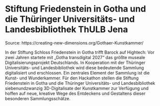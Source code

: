 # Stiftung Friedenstein in Gotha und die Thüringer Universitäts- und Landesbibliothek ThULB Jena

Source: https://creating-new-dimensions.org/Gothaer-Kunstkammer/


In der Stiftung Schloss Friedenstein in Gotha trifft Barock auf Hightech: Vor zwei Jahren startete mit „Gotha transdigital 2027“ das größte museale Digitalisierungsprojekt Deutschlands. In Kooperation mit der Thüringer Universitäts- und Landesbibliothek wird diese bedeutende Sammlung digitalisiert und erschlossen. Ein zentrales Element der Sammlung ist die Kunst- und Wunderkammer. Für den Hackathon stellen die Stiftung Friedenstein in Gotha und die Thüringer Universitäts- und Landesbibliothek siebenundzwanzig 3D-Digitalisate der Kunstkammer zur Verfügung und hoffen auf neue, kreative Wege des Entdeckens und Gestaltens dieser besonderen Sammlungsschätze.